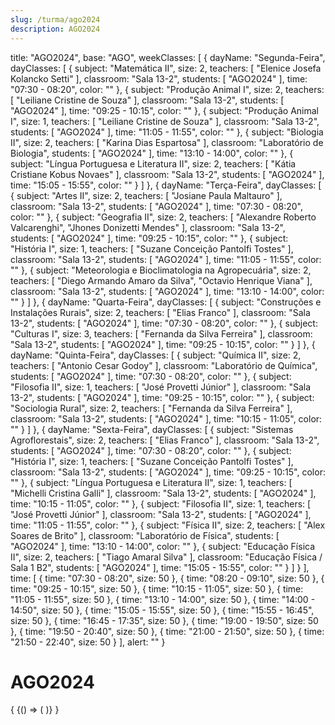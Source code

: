 ```yaml
---
slug: /turma/ago2024
description: AGO2024
---
```

  title: "AGO2024",
  base: "AGO",
  weekClasses: [
    {
      dayName: "Segunda-Feira",
      dayClasses: [
        {
          subject: "Matemática II",
          size: 2,
          teachers: [
            "Elenice Josefa Kolancko Setti"
          ],
          classroom: "Sala 13-2",
          students: [
            "AGO2024"
          ],
          time: "07:30 - 08:20",
          color: ""
        },
        {
          subject: "Produção Animal I",
          size: 2,
          teachers: [
            "Leiliane Cristine de Souza"
          ],
          classroom: "Sala 13-2",
          students: [
            "AGO2024"
          ],
          time: "09:25 - 10:15",
          color: ""
        },
        {
          subject: "Produção Animal I",
          size: 1,
          teachers: [
            "Leiliane Cristine de Souza"
          ],
          classroom: "Sala 13-2",
          students: [
            "AGO2024"
          ],
          time: "11:05 - 11:55",
          color: ""
        },
        {
          subject: "Biologia II",
          size: 2,
          teachers: [
            "Karina Dias Espartosa"
          ],
          classroom: "Laboratório de Biologia",
          students: [
            "AGO2024"
          ],
          time: "13:10 - 14:00",
          color: ""
        },
        {
          subject: "Língua Portuguesa e Literatura II",
          size: 2,
          teachers: [
            "Kátia Cristiane Kobus Novaes"
          ],
          classroom: "Sala 13-2",
          students: [
            "AGO2024"
          ],
          time: "15:05 - 15:55",
          color: ""
        }
      ]
    },
    {
      dayName: "Terça-Feira",
      dayClasses: [
        {
          subject: "Artes II",
          size: 2,
          teachers: [
            "Josiane Paula Maltauro"
          ],
          classroom: "Sala 13-2",
          students: [
            "AGO2024"
          ],
          time: "07:30 - 08:20",
          color: ""
        },
        {
          subject: "Geografia II",
          size: 2,
          teachers: [
            "Alexandre Roberto Valcarenghi",
            "Jhones Donizetti Mendes"
          ],
          classroom: "Sala 13-2",
          students: [
            "AGO2024"
          ],
          time: "09:25 - 10:15",
          color: ""
        },
        {
          subject: "História I",
          size: 1,
          teachers: [
            "Suzane Conceição Pantolfi Tostes"
          ],
          classroom: "Sala 13-2",
          students: [
            "AGO2024"
          ],
          time: "11:05 - 11:55",
          color: ""
        },
        {
          subject: "Meteorologia e Bioclimatologia na Agropecuária",
          size: 2,
          teachers: [
            "Diego Armando Amaro da Silva",
            "Octavio Henrique Viana"
          ],
          classroom: "Sala 13-2",
          students: [
            "AGO2024"
          ],
          time: "13:10 - 14:00",
          color: ""
        }
      ]
    },
    {
      dayName: "Quarta-Feira",
      dayClasses: [
        {
          subject: "Construções e Instalações Rurais",
          size: 2,
          teachers: [
            "Elias Franco"
          ],
          classroom: "Sala 13-2",
          students: [
            "AGO2024"
          ],
          time: "07:30 - 08:20",
          color: ""
        },
        {
          subject: "Culturas I",
          size: 3,
          teachers: [
            "Fernanda da Silva Ferreira"
          ],
          classroom: "Sala 13-2",
          students: [
            "AGO2024"
          ],
          time: "09:25 - 10:15",
          color: ""
        }
      ]
    },
    {
      dayName: "Quinta-Feira",
      dayClasses: [
        {
          subject: "Química II",
          size: 2,
          teachers: [
            "Antonio Cesar Godoy"
          ],
          classroom: "Laboratório de Química",
          students: [
            "AGO2024"
          ],
          time: "07:30 - 08:20",
          color: ""
        },
        {
          subject: "Filosofia II",
          size: 1,
          teachers: [
            "José Provetti Júnior"
          ],
          classroom: "Sala 13-2",
          students: [
            "AGO2024"
          ],
          time: "09:25 - 10:15",
          color: ""
        },
        {
          subject: "Sociologia Rural",
          size: 2,
          teachers: [
            "Fernanda da Silva Ferreira"
          ],
          classroom: "Sala 13-2",
          students: [
            "AGO2024"
          ],
          time: "10:15 - 11:05",
          color: ""
        }
      ]
    },
    {
      dayName: "Sexta-Feira",
      dayClasses: [
        {
          subject: "Sistemas Agroflorestais",
          size: 2,
          teachers: [
            "Elias Franco"
          ],
          classroom: "Sala 13-2",
          students: [
            "AGO2024"
          ],
          time: "07:30 - 08:20",
          color: ""
        },
        {
          subject: "História I",
          size: 1,
          teachers: [
            "Suzane Conceição Pantolfi Tostes"
          ],
          classroom: "Sala 13-2",
          students: [
            "AGO2024"
          ],
          time: "09:25 - 10:15",
          color: ""
        },
        {
          subject: "Língua Portuguesa e Literatura II",
          size: 1,
          teachers: [
            "Michelli Cristina Galli"
          ],
          classroom: "Sala 13-2",
          students: [
            "AGO2024"
          ],
          time: "10:15 - 11:05",
          color: ""
        },
        {
          subject: "Filosofia II",
          size: 1,
          teachers: [
            "José Provetti Júnior"
          ],
          classroom: "Sala 13-2",
          students: [
            "AGO2024"
          ],
          time: "11:05 - 11:55",
          color: ""
        },
        {
          subject: "Física II",
          size: 2,
          teachers: [
            "Alex Soares de Brito"
          ],
          classroom: "Laboratório de Física",
          students: [
            "AGO2024"
          ],
          time: "13:10 - 14:00",
          color: ""
        },
        {
          subject: "Educação Física II",
          size: 2,
          teachers: [
            "Tiago Amaral Silva"
          ],
          classroom: "Educação Física / Sala 1 B2",
          students: [
            "AGO2024"
          ],
          time: "15:05 - 15:55",
          color: ""
        }
      ]
    }
  ],
  time: [
    {
      time: "07:30 - 08:20",
      size: 50
    },
    {
      time: "08:20 - 09:10",
      size: 50
    },
    {
      time: "09:25 - 10:15",
      size: 50
    },
    {
      time: "10:15 - 11:05",
      size: 50
    },
    {
      time: "11:05 - 11:55",
      size: 50
    },
    {
      time: "13:10 - 14:00",
      size: 50
    },
    {
      time: "14:00 - 14:50",
      size: 50
    },
    {
      time: "15:05 - 15:55",
      size: 50
    },
    {
      time: "15:55 - 16:45",
      size: 50
    },
    {
      time: "16:45 - 17:35",
      size: 50
    },
    {
      time: "19:00 - 19:50",
      size: 50
    },
    {
      time: "19:50 - 20:40",
      size: 50
    },
    {
      time: "21:00 - 21:50",
      size: 50
    },
    {
      time: "21:50 - 22:40",
      size: 50
    }
  ],
  alert: ""
}

# AGO2024

<div>
  {
    <BrowserOnly>
      {() => (
        <Grid
          title={data.title}
          weekClasses={data.weekClasses}
          time={data.time}
        />
      )}
    </BrowserOnly>
  }
</div>
